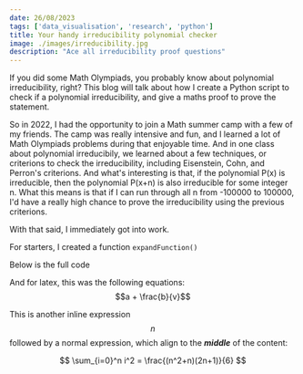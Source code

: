 ```yaml
---
date: 26/08/2023
tags: ['data_visualisation', 'research', 'python']
title: Your handy irreducibility polynomial checker
image: ./images/irreducibility.jpg
description: "Ace all irreducibility proof questions"
---
```


If you did some Math Olympiads, you probably know about polynomial irreducibility, right? This blog will talk about how I create a Python script to check if a polynomial irreducibility, and give a maths proof to prove the statement.

So in 2022, I had the opportunity to join a Math summer camp with a few of my friends. The camp was really intensive and fun, and I learned a lot of Math Olympiads problems during that enjoyable time. And in one class about polynomial irreducibily, we learned about a few techniques, or criterions to check the irreducibility, including Eisenstein, Cohn, and Perron's criterions. And what's interesting is that, if the polynomial P(x) is irreducible, then the polynomial P(x+n) is also irreducible for some integer n. What this means is that if I can run through all n from -100000 to 100000, I'd have a really high chance to prove the irreducibility using the previous criterions.

With that said, I immediately got into work.

For starters, I created a function ```expandFunction()```

Below is the full code

And for latex, this was the following equations: $$a + \frac{b}{v}$$

This is another inline expression $$n$$ followed by a normal expression, which align to the ___middle___ of the content:

$$
\sum_{i=0}^n i^2 = \frac{(n^2+n)(2n+1)}{6}
$$
